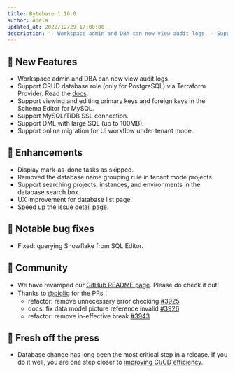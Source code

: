 ```yaml
---
title: Bytebase 1.10.0
author: Adela
updated_at: 2022/12/29 17:00:00
description: '- Workspace admin and DBA can now view audit logs. - Support CRUD database role (only for PostgreSQL) via Terraform Provider. - Support viewing and editing primary keys and foreign keys in the Schema editor for MySQL. - Support MySQL/TiDB SSL connection.'
---
```



## 🚀 New Features

- Workspace admin and DBA can now view audit logs.
- Support CRUD database role (only for PostgreSQL) via Terraform Provider. Read the [docs](https://registry.terraform.io/providers/bytebase/bytebase/latest/docs/resources/database_role).
- Support viewing and editing primary keys and foreign keys in the Schema Editor for MySQL.
- Support MySQL/TiDB SSL connection.
- Support DML with large SQL (up to 100MB).
- Support online migration for UI workflow under tenant mode.

## 🎄 Enhancements

- Display mark-as-done tasks as skipped.
- Removed the database name grouping rule in tenant mode projects.
- Support searching projects, instances, and environments in the database search box.
- UX improvement for database list page.
- Speed up the issue detail page.

## 🐞 Notable bug fixes

- Fixed: querying Snowflake from SQL Editor.

## 🎠 Community

- We have revamped our [GitHub README page](https://github.com/bytebase). Please do check it out!
- Thanks to [@piglig](https://github.com/piglig) for the PRs：
  - refactor: remove unnecessary error checking [#3925](https://github.com/bytebase/bytebase/pull/3925)
  - docs: fix data model picture reference invalid [#3926](https://github.com/bytebase/bytebase/pull/3926)
  - refactor: remove in-effective break [#3943](https://github.com/bytebase/bytebase/pull/3943)

## 📰 Fresh off the press

- Database change has long been the most critical step in a release. If you do it well, you are one step closer to [improving CI/CD efficiency](https://www.bytebase.com/blog/database-cicd-best-practice).

<InstallUpgrade />
